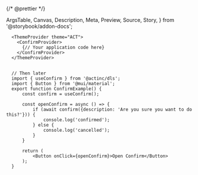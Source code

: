 {/* @prettier */}

  ArgsTable,
  Canvas,
  Description,
  Meta,
  Preview,
  Source,
  Story,
} from '@storybook/addon-docs';


<Meta
  argTypes={argTypes}
  component={ConfirmationDialog}
  title="Organisms/ConfirmationDialog/Hook"
  render={Template}
/>

<Description of={useConfirm} />

```tsx
  <ThemeProvider theme="ACT">
    <ConfirmProvider>
      {// Your application code here}
    </ConfirmProvider>
  </ThemeProvider>


  // Then later
  import { useConfirm } from '@actinc/dls';
  import { Button } from '@mui/material';
  export function ConfirmExample() {
      const confirm = useConfirm();

      const openConfirm = async () => {
          if (await confirm({description: 'Are you sure you want to do this?'})) {
              console.log('confirmed');
          } else {
              console.log('cancelled');
          }
      }

      return (
          <Button onClick={openConfirm}>Open Confirm</Button>
      );
  }
```

<Canvas>
  <Story args={{}} name="Default" />
</Canvas>

<ArgsTable story="Default" />
